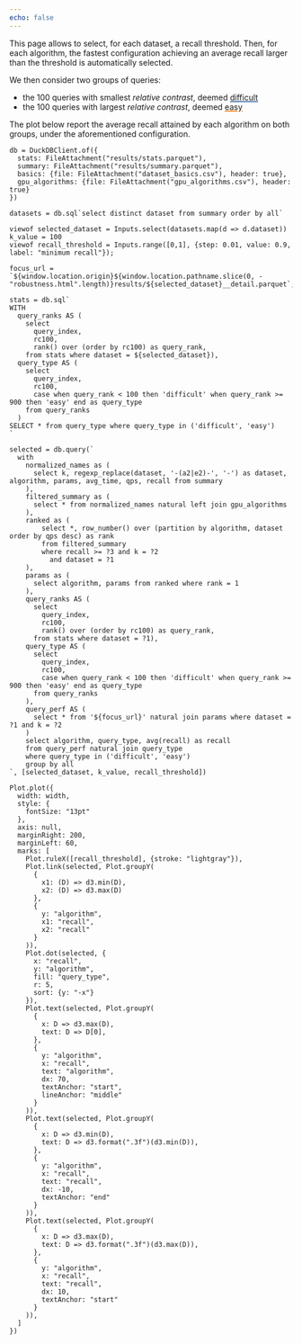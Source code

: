 ```yaml
---
echo: false
---
```


This page allows to select, for each dataset, a recall threshold.
Then, for each algorithm, the fastest configuration achieving an average recall
larger than the threshold is automatically selected.

We then consider two groups of queries:

- the 100 queries with smallest _relative contrast_, deemed
  <span style="text-decoration: underline; text-decoration-thickness: .15em; text-decoration-color: #4e79a7">
  difficult</span>
- the 100 queries with largest _relative contrast_, deemed 
  <span style="text-decoration: underline; text-decoration-thickness: .15em; text-decoration-color: #f28e2c">
  easy </span>

The plot below report the average recall attained by each algorithm
on both groups, under the aforementioned configuration.

```ojs
db = DuckDBClient.of({
  stats: FileAttachment("results/stats.parquet"),
  summary: FileAttachment("results/summary.parquet"),
  basics: {file: FileAttachment("dataset_basics.csv"), header: true},
  gpu_algorithms: {file: FileAttachment("gpu_algorithms.csv"), header: true}
})

datasets = db.sql`select distinct dataset from summary order by all`
```

```ojs
viewof selected_dataset = Inputs.select(datasets.map(d => d.dataset))
k_value = 100
viewof recall_threshold = Inputs.range([0,1], {step: 0.01, value: 0.9, label: "minimum recall"});
```

```ojs
focus_url = `${window.location.origin}${window.location.pathname.slice(0, -"robustness.html".length)}results/${selected_dataset}__detail.parquet`;
```

```ojs
stats = db.sql`
WITH
  query_ranks AS (
    select 
      query_index, 
      rc100, 
      rank() over (order by rc100) as query_rank,
    from stats where dataset = ${selected_dataset}),
  query_type AS (
    select
      query_index,
      rc100,
      case when query_rank < 100 then 'difficult' when query_rank >= 900 then 'easy' end as query_type
    from query_ranks
  )
SELECT * from query_type where query_type in ('difficult', 'easy')
`
```

```ojs
selected = db.query(`
  with
    normalized_names as (
      select k, regexp_replace(dataset, '-(a2|e2)-', '-') as dataset, algorithm, params, avg_time, qps, recall from summary
    ),
    filtered_summary as (
      select * from normalized_names natural left join gpu_algorithms
    ),
    ranked as (
        select *, row_number() over (partition by algorithm, dataset order by qps desc) as rank
        from filtered_summary
        where recall >= ?3 and k = ?2
          and dataset = ?1 
    ),
    params as (
      select algorithm, params from ranked where rank = 1
    ),
    query_ranks AS (
      select 
        query_index, 
        rc100, 
        rank() over (order by rc100) as query_rank,
      from stats where dataset = ?1),
    query_type AS (
      select
        query_index,
        rc100,
        case when query_rank < 100 then 'difficult' when query_rank >= 900 then 'easy' end as query_type
      from query_ranks
    ),
    query_perf AS (
      select * from '${focus_url}' natural join params where dataset = ?1 and k = ?2
    )
    select algorithm, query_type, avg(recall) as recall
    from query_perf natural join query_type
    where query_type in ('difficult', 'easy')
    group by all
`, [selected_dataset, k_value, recall_threshold])

```

```ojs
Plot.plot({
  width: width,
  style: {
    fontSize: "13pt"
  },
  axis: null,
  marginRight: 200,
  marginLeft: 60,
  marks: [
    Plot.ruleX([recall_threshold], {stroke: "lightgray"}),
    Plot.link(selected, Plot.groupY(
      {
        x1: (D) => d3.min(D),
        x2: (D) => d3.max(D)
      },
      {
        y: "algorithm",
        x1: "recall",
        x2: "recall"
      }
    )),
    Plot.dot(selected, {
      x: "recall", 
      y: "algorithm", 
      fill: "query_type",
      r: 5,
      sort: {y: "-x"}
    }),
    Plot.text(selected, Plot.groupY(
      {
        x: D => d3.max(D),
        text: D => D[0],
      },
      {
        y: "algorithm",
        x: "recall",
        text: "algorithm",
        dx: 70,
        textAnchor: "start",
        lineAnchor: "middle"
      }
    )),
    Plot.text(selected, Plot.groupY(
      {
        x: D => d3.min(D),
        text: D => d3.format(".3f")(d3.min(D)),
      },
      {
        y: "algorithm",
        x: "recall",
        text: "recall",
        dx: -10,
        textAnchor: "end"
      }
    )),
    Plot.text(selected, Plot.groupY(
      {
        x: D => d3.max(D),
        text: D => d3.format(".3f")(d3.max(D)),
      },
      {
        y: "algorithm",
        x: "recall",
        text: "recall",
        dx: 10,
        textAnchor: "start"
      }
    )),
  ]
})
```
